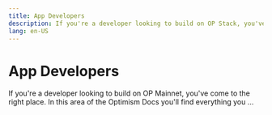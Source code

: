 ```yaml
---
title: App Developers
description: If you're a developer looking to build on OP Stack, you've come to the right place. In this area of the Optimism Docs you'll find everything you ...
lang: en-US
---
```



# App Developers

If you're a developer looking to build on OP Mainnet, you've come to the right place. In this area of the Optimism Docs you'll find everything you ...

<Cards>
  <Card title="Bridging" href="/builders/app-developers/bridging" />
  <Card title="Contracts" href="/builders/app-developers/contracts" />
  <Card title="App developer overview" href="/builders/app-developers/overview" />
  <Card title="Superchain app quick start" href="/builders/app-developers/quick-start" />
  <Card title="Tools" href="/builders/app-developers/tools" />
  <Card title="Transactions" href="/builders/app-developers/transactions" />
  <Card title="Tutorials" href="/builders/app-developers/tutorials" />
</Cards>